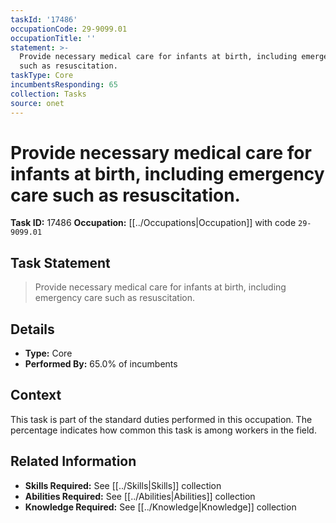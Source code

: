 ```yaml
---
taskId: '17486'
occupationCode: 29-9099.01
occupationTitle: ''
statement: >-
  Provide necessary medical care for infants at birth, including emergency care
  such as resuscitation.
taskType: Core
incumbentsResponding: 65
collection: Tasks
source: onet
---
```

# Provide necessary medical care for infants at birth, including emergency care such as resuscitation.

**Task ID:** 17486
**Occupation:** [[../Occupations|Occupation]] with code `29-9099.01`

## Task Statement

> Provide necessary medical care for infants at birth, including emergency care such as resuscitation.

## Details

- **Type:** Core
- **Performed By:** 65.0% of incumbents

## Context

This task is part of the standard duties performed in this occupation. The percentage indicates how common this task is among workers in the field.

## Related Information

- **Skills Required:** See [[../Skills|Skills]] collection
- **Abilities Required:** See [[../Abilities|Abilities]] collection
- **Knowledge Required:** See [[../Knowledge|Knowledge]] collection
